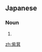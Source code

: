 ==Japanese==
{{ja-kanjitab|yomi=irr|sort=せんまい'}}

===Noun===
{{ja-noun|ぜんまい|ゼンマイ}}

# {{alternative spelling of|薇|lang=ja}}

[[zh:紫萁]]